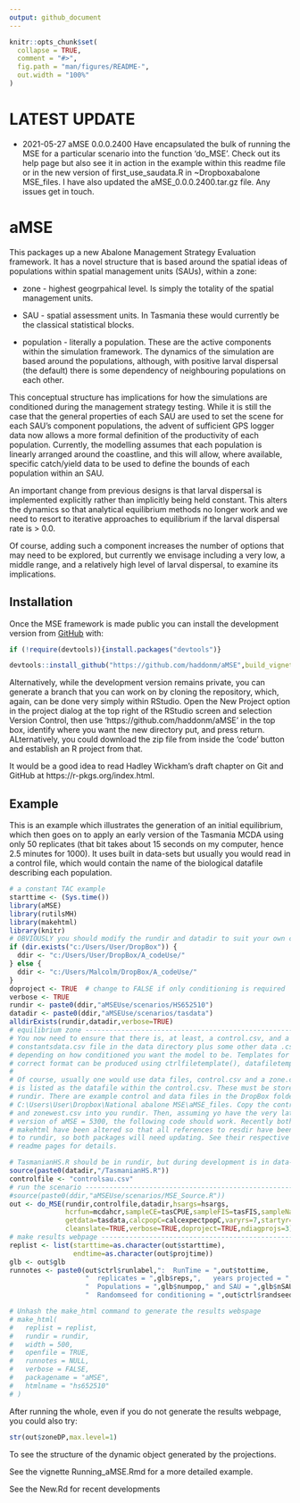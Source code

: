 ---
output: github_document
---

<!-- README.md is generated from README.Rmd. Please edit that file -->

```{r, include = FALSE}
knitr::opts_chunk$set(
  collapse = TRUE,
  comment = "#>",
  fig.path = "man/figures/README-",
  out.width = "100%"
)
```

# LATEST UPDATE

* 2021-05-27 aMSE 0.0.0.2400 Have encapsulated the bulk of running the MSE for a particular scenario into the function 'do_MSE'. Check out its help page but also see it in action in the example within this readme file or in the new version of first_use_saudata.R in ~Dropbox\National abalone MSE\aMSE_files\scenarios\HS652510. I have also updated the aMSE_0.0.0.2400.tar.gz file. Any issues get in touch. 


# aMSE

<!-- badges: start -->
<!-- badges: end -->

This packages up a new Abalone Management Strategy Evaluation framework. It has a novel structure that is based around the spatial ideas of populations within spatial management units (SAUs), within a zone:

* zone - highest geogrpahical level. Is simply the totality of the spatial management units.

* SAU - spatial assessment units. In Tasmania these would currently be the classical statistical blocks.

* population - literally a population. These are the active components within the simulation framework. The dynamics of the simulation are based around the populations, although, with positive larval dispersal (the default) there is some dependency of neighbouring populations on each other.


This conceptual structure has implications for how the simulations are conditioned during the management strategy testing. While it is still the case that the general properties of each SAU are used to set the scene for each SAU's component populations, the advent of sufficient GPS logger data now allows a more formal definition of the productivity of each population. Currently, the modelling assumes that each population is linearly arranged around the coastline, and this will allow, where available, specific catch/yield data to be used to define the bounds of each population within an SAU. 

An important change from previous designs is that larval dispersal is implemented explicitly rather than implicitly being held constant. This alters the dynamics so that analytical equilibrium methods no longer work and we need to resort to iterative approaches to equilibrium if the larval dispersal rate is > 0.0.

Of course, adding such a component increases the number of options that may need to be explored, but currently we envisage including a very low, a middle range, and a relatively high level of larval dispersal, to examine its implications.

## Installation

Once the MSE framework is made public you can install the development version from [GitHub](https://github.com/haddonm/aMSE) with:

```{r echo=TRUE, eval=FALSE}
if (!require(devtools)){install.packages("devtools")} 

devtools::install_github("https://github.com/haddonm/aMSE",build_vignettes = TRUE)
```

Alternatively, while the development version remains private, you can generate a branch that you can work on by cloning the repository, which, again, can be done very simply within RStudio. Open the New Project option in the project dialog at the top right of the RStudio screen and selection Version Control, then use 'https://github.com/haddonm/aMSE' in the top box, identify where you want the new directory put, and press return. ALternatively, you could download the zip file from inside the 'code' button and establish an R project from that.

It would be a good idea to read Hadley Wickham's draft chapter on Git and GitHub at https://r-pkgs.org/index.html.


## Example

This is an example which illustrates the generation of an initial equilibrium, which then goes on to apply an early version of the Tasmania MCDA using only 50 replicates (that bit takes about 15 seconds on my computer, hence 2.5 minutes for 1000). It uses built in data-sets but usually you would read in a control file, which would contain the name of the biological datafile describing each population.

```{r example, echo=TRUE}
# a constant TAC example
starttime <- (Sys.time())
library(aMSE)
library(rutilsMH)
library(makehtml)
library(knitr)
# OBVIOUSLY you should modify the rundir and datadir to suit your own computer
if (dir.exists("c:/Users/User/DropBox")) {
  ddir <- "c:/Users/User/DropBox/A_codeUse/"
} else {
  ddir <- "c:/Users/Malcolm/DropBox/A_codeUse/"
}
doproject <- TRUE  # change to FALSE if only conditioning is required
verbose <- TRUE
rundir <- paste0(ddir,"aMSEUse/scenarios/HS652510")
datadir <- paste0(ddir,"aMSEUse/scenarios/tasdata")
alldirExists(rundir,datadir,verbose=TRUE)
# equilibrium zone -------------------------------------------------------------
# You now need to ensure that there is, at least, a control.csv, and a 
# constantsdata.csv file in the data directory plus some other data .csv files
# depending on how conditioned you want the model to be. Templates for the
# correct format can be produced using ctrlfiletemplate(), datafiletemplate().
# 
# Of course, usually one would use data files, control.csv and a zone.csv, which
# is listed as the datafile within the control.csv. These must be stored in 
# rundir. There are example control and data files in the DropBox folder:
# C:\Users\User\Dropbox\National abalone MSE\aMSE_files. Copy the control2.csv
# and zonewest.csv into you rundir. Then, assuming yo have the very latest
# version of aMSE = 5300, the following code should work. Recently both aMSE and
# makehtml have been altered so that all references to resdir have been changed
# to rundir, so both packages will need updating. See their respective GitHub
# readme pages for details.

# TasmanianHS.R should be in rundir, but during development is in data-raw
source(paste0(datadir,"/TasmanianHS.R"))
controlfile <- "controlsau.csv"
# run the scenario ----------------------------------------------------
#source(paste0(ddir,"aMSEUse/scenarios/MSE_Source.R"))
out <- do_MSE(rundir,controlfile,datadir,hsargs=hsargs,
              hcrfun=mcdahcr,sampleCE=tasCPUE,sampleFIS=tasFIS,sampleNaS=tasNaS,
              getdata=tasdata,calcpopC=calcexpectpopC,varyrs=7,startyr=32,
              cleanslate=TRUE,verbose=TRUE,doproject=TRUE,ndiagprojs=3)
# make results webpage ---------------------------------------------------------
replist <- list(starttime=as.character(out$starttime),
                endtime=as.character(out$projtime))
glb <- out$glb
runnotes <- paste0(out$ctrl$runlabel,":  RunTime = ",out$tottime,
                   "  replicates = ",glb$reps,",   years projected = ",glb$pyrs,
                   "  Populations = ",glb$numpop," and SAU = ",glb$nSAU,
                   "  Randomseed for conditioning = ",out$ctrl$randseed)

# Unhash the make_html command to generate the results webspage
# make_html(
#   replist = replist,
#   rundir = rundir,
#   width = 500,
#   openfile = TRUE,
#   runnotes = NULL,
#   verbose = FALSE,
#   packagename = "aMSE",
#   htmlname = "hs652510"
# )


```

After running the whole, even if you do not generate the results webpage, you could also try:

```{r }
str(out$zoneDP,max.level=1)

```

To see the structure of the dynamic object generated by the projections.

See the vignette Running_aMSE.Rmd for a more detailed example.

See the New.Rd for recent developments
